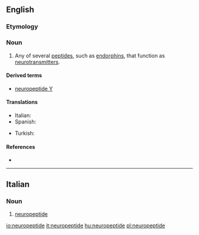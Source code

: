 ==English==

===Etymology===
{{prefix|neuro|peptide|lang=en}}
{{wikipedia}}

===Noun===
{{en-noun}}

# {{context|neurotransmitter|lang=en}} Any of several [[peptide]]s, such as [[endorphin]]s, that function as [[neurotransmitter]]s.

====Derived terms====
* [[neuropeptide Y]]

====Translations====
{{trans-top|peptide that function as a neurotransmitter}}
* Italian: {{t|it|neuropeptide|m}}
* Spanish: {{t|es|neuropéptido|m}}
{{trans-mid}}
* Turkish: {{t|tr|nöropeptit}}
{{trans-bottom}}

====References====
* {{reference-book
|last=Mains|first=Richard E.|coauthors=Eipper, Betty A.
|editor=Siegel, George J., ''et al.''
|title=Basic Neurochemistry
|url=http://www.ncbi.nlm.nih.gov/bookshelf/br.fcgi?book=bnchm
|accessdate=5 December 2009
|accessyear=2009
|edition=Sixth edition
|year=1999
|publisher=Lippincott, Williams and Wilkins
|chapter=Peptides
|chapterurl=http://www.ncbi.nlm.nih.gov/bookshelf/br.fcgi?book=bnchm&part=A1291#A1318
}}

----

==Italian==

===Noun===
{{it-noun|m}}

# [[#English|neuropeptide]]

[[io:neuropeptide]]
[[it:neuropeptide]]
[[hu:neuropeptide]]
[[pl:neuropeptide]]